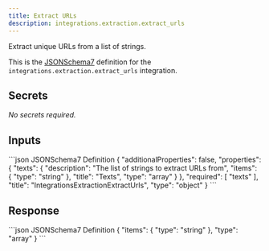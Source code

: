 ```yaml
---
title: Extract URLs
description: integrations.extraction.extract_urls
---
```


Extract unique URLs from a list of strings.

This is the [JSONSchema7](https://json-schema.org/draft-07/json-schema-release-notes) definition for the `integrations.extraction.extract_urls` integration.


## Secrets
_No secrets required._

## Inputs

<CodeGroup>
```json JSONSchema7 Definition
{
    "additionalProperties": false,
    "properties": {
        "texts": {
            "description": "The list of strings to extract URLs from",
            "items": {
                "type": "string"
            },
            "title": "Texts",
            "type": "array"
        }
    },
    "required": [
        "texts"
    ],
    "title": "IntegrationsExtractionExtractUrls",
    "type": "object"
}
```

</CodeGroup>

## Response

<CodeGroup>
```json JSONSchema7 Definition
{
    "items": {
        "type": "string"
    },
    "type": "array"
}
```

</CodeGroup>
